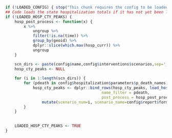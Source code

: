 ```r

if (!LOADED_CONFIG) { stop("This chunk requires the config to be loaded")}
## Code loads the state hospitalization totals if it has not yet been loaded
if (!LOADED_HOSP_CTY_PEAKS) {
    hosp_post_process <- function(x) {
        x %>% 
            ungroup %>%
            filter(!is.na(time)) %>%
            group_by(geoid) %>% 
            dplyr::slice(which.max(hosp_curr)) %>%
            ungroup
    }

    scn_dirs <- paste(config$name,config$interventions$scenarios,sep='_')
    hosp_cty_peaks <- NULL
    
    for (i in 1:length(scn_dirs)) {
        for (pdeath in config$hospitalization$parameters$p_death_names) {
            hosp_cty_peaks <- dplyr::bind_rows(hosp_cty_peaks, load_hosp_sims_filtered(scn_dirs[i],
                                          name_filter = pdeath,
                                          post_process = hosp_post_process) %>% 
                mutate(scenario_num=i, scenario_name=config$report$formatting$scenario_labels[i], pdeath=pdeath))
        }
    }
    
    
    LOADED_HOSP_CTY_PEAKS <- TRUE 
}


```
